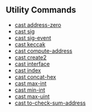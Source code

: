 ## Utility Commands

- [cast address-zero](/reference/cast/cast-address-zero.mdx)
- [cast sig](/reference/cast/cast-sig.mdx)
- [cast sig-event](/reference/cast/cast-sig-event.mdx)
- [cast keccak](/reference/cast/cast-keccak.mdx)
- [cast compute-address](/reference/cast/cast-compute-address.mdx)
- [cast create2](/reference/cast/cast-create2.mdx)
- [cast interface](/reference/cast/cast-interface.mdx)
- [cast index](/reference/cast/cast-index.mdx)
- [cast concat-hex](/reference/cast/cast-concat-hex.mdx)
- [cast max-int](/reference/cast/cast-max-int.mdx)
- [cast min-int](/reference/cast/cast-min-int.mdx)
- [cast max-uint](/reference/cast/cast-max-uint.mdx)
- [cast to-check-sum-address](/reference/cast/cast-to-check-sum-address.mdx)
